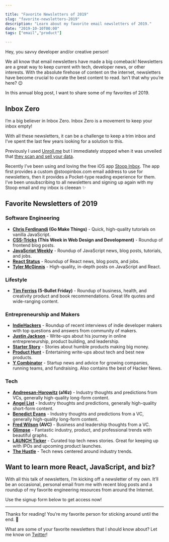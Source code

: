 ```yaml
---

title: "Favorite Newsletters of 2019"
slug: "favorite-newsletters-2019"
description: "Learn about my favorite email newsletters of 2019."
date: "2019-10-10T00:00"
tags: ["email","product"]

---
```


Hey, you savvy developer and/or creative person! 

We all know that email newsletters have made a big comeback! Newsletters are a great way to keep current with tech, developer news, or other interests. With the absolute firehose of content on the internet, newsletters have become crucial to curate the best content to read. Isn’t that why you’re here? 😉

In this annual blog post, I want to share some of my favorites of 2019. 

## Inbox Zero

I’m a big believer in Inbox Zero. Inbox Zero is a movement to keep your inbox empty!

With all these newsletters, it can be a challenge to keep a trim inbox and I’ve spent the last few years looking for a solution to this. 

Previously I used [Unroll.me](http://unroll.me) but I immediately stopped when it was unveiled that [they scan and sell your data](https://www.nytimes.com/2017/04/24/technology/personal-data-firm-slice-unroll-me-backlash-uber.html). 

Recently I’ve been using and loving the free iOS app [Stoop Inbox](https://apps.apple.com/us/app/stoop-inbox/id1438978466). The app first provides a custom @stoopinbox.com email address to use for newsletters, then it provides a Pocket-type reading experience for them. I’ve been unsubscribing to all newsletters and signing up again with my Stoop email and my inbox is cleeean ✨

## Favorite Newsletters of 2019

### **Software Engineering**

- **[Chris Ferdinandi](https://gomakethings.com/) (Go Make Things)** - Quick, high-quality tutorials on vanilla JavaScript.
- **[CSS-Tricks](https://css-tricks.com/newsletters/) (This Week in Web Design and Development)** - Roundup of frontend blog posts.
- **[JavaScript Weekly](https://javascriptweekly.com/)** - Roundup of JavaScript news, blog posts, tutorials, and jobs.
- **[React Status](https://react.statuscode.com/)** - Roundup of React news, blog posts, and jobs.
- **[Tyler McGinnis](https://tylermcginnis.com/newsletter/)** - High-quality, in-depth posts on JavaScript and React.

### Lifestyle

- **[Tim Ferriss](https://go.tim.blog/5-bullet-friday-1/) (5-Bullet Friday)** - Roundup of business, health, and creativity product and book recommendations. Great life quotes and wide-ranging content.

### Entrepreneurship and Makers

- **[IndieHackers](https://www.indiehackers.com/sign-up)** - Roundup of recent interviews of indie developer makers with top questions and answers from community of makers.
- **[Justin Jackson](https://justinjackson.ca/newsletter)** - Write-ups about his journey in online entrepreneurship, product building, and leadership.
- **[Starter Story](https://starterstory.com/users/sign_up)** - Stories about humble products making big money.
- **[Product Hunt](https://www.producthunt.com/newsletter)** - Entertaining write-ups about tech and best new products.
- **[Y Combinator](https://www.ycombinator.com/subscribe/)** - Startup news and advice for growing companies, running teams, and fundraising. Also contains the best of Hacker News.

### Tech

- **[Andreesan-Horowitz](https://a16z.com/tag/newsletters/) (a16z)** - Industry thoughts and predictions from VCs, generally high-quality long-form content.
- **[Angel List](https://angel.co/newsletters)** - Industry thoughts and predictions, generally high-quality short-form content.
- **[Benedict Evans](https://www.ben-evans.com/newsletter)** - Industry thoughts and predictions from a VC, generally high-quality long-form content.
- **[Fred Wilson](https://avc.com/subscribe/) (AVC)** - Business and leadership thoughts from a VC.
- **[Glimpse](https://meetglimpse.com/?r=5rt7wneyy9)** - Fantastic industry, product, and professional trends with beautiful graphs.
- **[LAUNCH Ticker](https://www.launchticker.com/)** - Curated top tech news stories. Great for keeping up with IPOs and upcoming product launches.
- **[The Hustle](https://thehustle.co)** - Tech news centered around industry trends.

## Want to learn more React, JavaScript, and biz?

With all this talk of newsletters, I’m kicking off a newsletter of my own. It’ll be an occasional, personal email from me with recent blog posts and a roundup of my favorite engineering resources from around the Internet.

Use the signup form below to get access now!

---

Thanks for reading! You’re my favorite person for sticking around until the end. 🍻

What are some of your favorite newsletters that I should know about? Let me know on [Twitter](https://twitter.com/@nickjnish)!